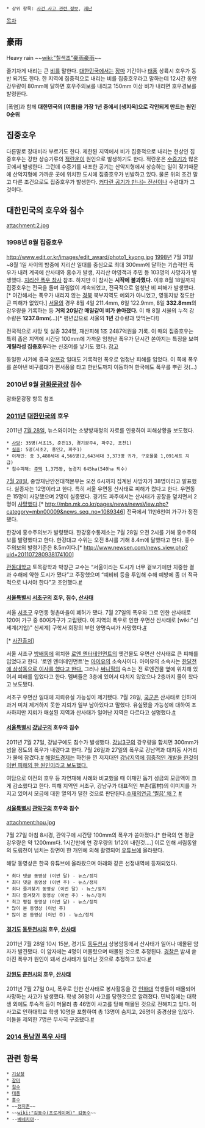  * 상위 항목: [[사건 사고 관련 정보]], [[재난]]

[[목차]]

== 豪雨 ==

Heavy rain 
~~[[wiki:"칠색조"豪雨豪雨]]~~

줄기차게 내리는 큰 [[비]]를 말한다.
[[대한민국]]에서는 [[장마]] 기간이나 [[태풍]] 상륙시 호우가 동반 되기도 한다. 한 지역에 집중적으로 내리는 비를 집중호우라고 말하는데 12시간 동안 강우량이 80mm에 달하면 호우주의보를 내리고 150mm 이상 비가 내리면 호우경보를 발령한다.

[폭염]과 함께 '''대한민국의 [여름]을 가장 1년 중에서 [생지옥]으로 각인되게 만드는 원인 0순위'''

== 집중호우 ==
다른말로 장대비라 부르기도 한다. 제한된 지역에서 비가 집중적으로 내리는 현상인 집중호우는 강한 상승기류의 [[적란운]]이 원인으로 발생하기도 한다. 적란운은 [[수증기]]가 많은 곳에서 발생한다. 그런데 수증기를 내포한 공기는 산악지형에서 상승하는 일이 잦기때문에 산악지형에 가까운 곳에 위치한 도시에 집중호우가 빈발하고 있다. 물론 위의 조건 말고 다른 조건으로도 집중호우가 발생한다. [[온대저기압|커다란 공기가 만나는 전선]]이나 수렴대가 그것이다.

== 대한민국의 호우와 침수 ==
attachment:2.jpg
=== 1998년 8월 집중호우 ===
http://www.edit.or.kr/images/edit_award/photo1_kyong.jpg
[[1998년]] 7월 31일~8월 1일 사이의 밤중에 지리산 일대를 중심으로 최대 300mm에 달하는 기습적인 폭우가 내려 계곡에 산사태와 홍수가 발생, 지리산 야영객과 주민 등 103명의 사망자가 발생했다. [[지리산 폭우 참사]] 참조. 하지만 이 참사는 '''시작에 불과했다.''' 이후 8월 18일까지 집중호우는 전국을 돌며 끊임없이 계속되었고, 전국적으로 엄청난 비 피해가 발생했다.[* 여간해서는 폭우가 내리지 않는 [[경상북도|경북]] 북부지역도 예외가 아니었고, 영동지방 정도만 큰 피해가 없었다.] [[서울]]의 경우 8월 4일 211.4mm, 6일 122.9mm, 8일 '''332.8mm'''의 강우량을 기록하는 등 '''거의 20일간 매일같이 비가 쏟아졌다.''' 이 해 8월 서울의 누적 강수량은 '''1237.8mm'''(...)[* 평년값으로 서울의 '''1년''' 강수량과 맞먹는다!]

전국적으로 사망 및 실종 324명, 재산피해 1조 2487억원을 기록. 이 때의 집중호우는 특히 좁은 지역에 시간당 100mm에 가까운 엄청난 폭우가 단시간 쏟아지는 특징을 보여 '''게릴라성 집중호우'''라는 신조어를 낳기도 했다. [http://100.daum.net/yearbook/view.do?id=17516 참고]

동일한 시기에 중국 [[양쯔강]] 일대도 기록적인 폭우로 엄청난 피해를 입었다. 이 쪽에 폭우를 쏟아낸 비구름대가 편서풍을 타고 한반도까지 이동하며 한국에도 폭우를 뿌린 것(...)
=== 2010년 9월 [[광화문광장]] 침수 ===
광화문광장 항목 참조
=== [[2011년]] [[대한민국]]의 호우 ===
2011년 [[7월 28일]], 뉴스와이어는 소방방재청의 자료를 인용하여 피해상황을 보도했다. 

 * [[사망]]: 35명(서초15, 춘천13, 경기광주4, 파주2, 포천1)
 * [[실종]]: 5명(서초2, 용인2, 파주1) 
 * 이재민: 총 3,480세대 4,566명(2,643세대 3,373명 귀가, 구호물품 1,091세트 지급) 
 * 침수피해: [[주택]] 1,375동, 농경지 645ha(540ha 퇴수)

[[7월 28일]], 중앙재난안전대책본부는 오전 6시까지 집계된 사망자가 38명이라고 발표했다. 실종자는 12명이라고 한다. 특히 서울 우면동 산사태로 피해가 컸다고 한다. 우면동은 15명이 사망했으며 2명이 실종됐다. 경기도 파주에서는 산사태가 공장을 덮치면서 2명이 [[사망]]했다.[* http://mbn.mk.co.kr/pages/news/newsView.php?category=mbn00009&news_seq_no=1089346] 전국에서 11만6천여 가구가 정전됐다.

한강에 홍수주의보가 발령됐다. 한강홍수통제소는 7월 28일 오전 2시를 기해 홍수주의보를 발령했다고 한다. 한강대교 수위는 오전 8시를 기해 8.4m에 달했다고 한다. 홍수주의보의 발령기준은 8.5m이다.[* http://www.newsen.com/news_view.php?uid=201107280938174100]  

[[관동대학교]] 토목광학과 박창근 교수는 “서울이라는 도시가 너무 겉보기에만 치중한 결과 수해에 약한 도시가 됐다”고 주장했으며 “예비비 등을 투입해 수해 예방에 좀 더 적극적으로 나서야 한다”고 조언했다.[http://biz.heraldm.com/common/Detail.jsp?newsMLId=20110728000243 #]

==== [[서울특별시]] [[서초구]]의 호우, 침수, [[산사태]] ====
서울 [[서초구]] 우면동 형촌마을이 폐허가 됐다. 7월 27일의 폭우와 그로 인한 산사태로 120여 가구 중 60여가구가 고립됐다. 이 지역의 폭우로 인한 우면산 산사태로 [wiki:"신세계(기업)" 신세계] 구학서 회장의 부인 양명숙씨가 사망했다.[http://www.newsen.com/news_view.php?uid=201107280808201001 #]

[* [http://myspirit.egloos.com/2830910 사진출처]]

서울 서초구 [[방배동]]에 위치한 [[로엔 엔터테인먼트]]의 옛건물도 우면산 산사태로 큰 피해를 입었다고 한다.  '로엔 엔터테인먼트'는 [[아이유]]의 소속사이다. 아이유의 소속사는 [http://osen.mt.co.kr/news/view.html?gid=G1107270168 한달전에 삼성동으로 이사를 했다고 한다.] 그러나 [[써니힐]]의 숙소는 전 로엔건물 옆에 위치해 있어서 피해를 입었다고 한다. 멤버들은 3층에 있어서 다치지 않았으나 2층까지 물이 찼다고 보도됐다. 

서초구 우면산 일대에 지뢰유실 가능성이 제기됐다. 7월 28일, [[국군]]은 산사태로 인하여 과거 미처 제거하지 못한 지뢰가 일부 남아있다고 말했다. 유실됐을 가능성에 대하여 조사하지만 지뢰가 매설된 지역과 산사태가 일어난 지역은 다르다고 설명했다.[http://www.yonhapnews.co.kr/bulletin/2011/07/28/0200000000AKR20110728086700043.HTML?did=1179m #]

==== [[서울특별시]] [[강남구]]의 호우와 침수 ====

{{{#!html
<object width="640" height="390"><param name="movie" value="http://www.youtube.com/v/xC4DiWE80B4?version=3&amp;hl=ko_KR"></param><param name="allowFullScreen" value="true"></param><param name="allowscriptaccess" value="always"></param><embed src="http://www.youtube.com/v/xC4DiWE80B4?version=3&amp;hl=ko_KR" type="application/x-shockwave-flash" width="640" height="390" allowscriptaccess="always" allowfullscreen="true"></embed></object>}}}

2011년 7월 27일, 강남구에도 침수가 발생했다. [[강남3구]]의 강우량을 합치면 300mm가 넘을 정도의 폭우가 내렸다고 한다. 7월 26일과 27일의 폭우로 강남역과 대치동 사거리가 물에 잠겼다.[http://ntn.seoul.co.kr/?c=news&m=view&idx=107921 #] [[해럴드경제]]는 하천을 낀 저지대인 [http://biz.heraldm.com/common/Detail.jsp?newsMLId=20110728000243 강남지역에 집중적인 개발을 한것이 이번 피해의 한 원인이라고 보도했다.]

여담으로 이전의 호우 등 자연재해 사례와 비교했을 때 이재민 돕기 성금의 모금액이 크게 감소했다고 한다. 피해 지역인 서초구, 강남구가 대표적인 부촌(富村)의 이미지를 가지고 있어서 모금에 대한 열의가 덜한 것으로 판단된다.[http://www.fnnews.com/view?ra=Sent1201m_View&corp=fnnews&arcid=0922383769&cDateYear=2011&cDateMonth=08&cDateDay=05 수재의연금 ‘찔끔’ 왜？] [http://news.naver.com/main/read.nhn?mode=LSD&mid=sec&sid1=102&oid=001&aid=0005230656 # ]

====  [[서울특별시]] [[관악구]]의 호우와 침수 ====

attachment:hou.jpg

{{{#!html
<object width="640" height="390"><param name="movie" value="http://www.youtube.com/v/TfNGo5y9Yxg?version=3&amp;hl=ko_KR"></param><param name="allowFullScreen" value="true"></param><param name="allowscriptaccess" value="always"></param><embed src="http://www.youtube.com/v/TfNGo5y9Yxg?version=3&amp;hl=ko_KR" type="application/x-shockwave-flash" width="640" height="390" allowscriptaccess="always" allowfullscreen="true"></embed></object>}}}

7월 27일 아침 8시경, 관악구에 시간당 100mm의 폭우가 쏟아졌다.[* 한국의 연 평균 강우량은 약 1200mm다. 1시간만에 연 강우량의 1/12이 내린것....] 이로 인해 서림동앞의 도림천이 넘치는 장면이 한 개인에 의해 촬영되어 [[유튜브]]에 올라왔다. 

해당 동영상은 한국 유튜브에 올라왔으며 아래와 같은 선정내역에 등재되었다.
 * 최다 댓글 동영상 (이번 달) - 뉴스/정치
 * 최다 댓글 동영상 (이번 주) - 뉴스/정치
 * 최다 즐겨찾기 동영상 (이번 달) - 뉴스/정치
 * 최다 즐겨찾기 동영상 (이번 주) - 뉴스/정치
 * 최고 평점 동영상 (이번 달) - 뉴스/정치
 * 많이 본 동영상 (이번 주)
 * 많이 본 동영상 (이번 주) - 뉴스/정치

==== [[경기도]] [[동두천]]시의 호우, [[산사태]] ====
2011년 7월 28일 10시 15분, 경기도 [[동두천]]시 상봉암동에서 산사태가 일어나 매몰된 암자가 발견됐다. 이 암자에는 4명이 머물렀으며 매몰된 것으로 추정된다. [[경찰]]은 밤새 쏟아진 폭우가 원인이 돼서 산사태가 일어난 것으로 추정하고 있다.[http://www.ytn.co.kr/_ln/0103_201107281242048821 #]

==== [[강원도]] [[춘천]]시의 호우, [[산사태]] ====
2011년 7월 27일 0시, 폭우로 인한 산사태로 봉사활동을 간 [[인하대]] 학생들이 매몰되어 사망하는 사고가 발생했다. 학생 36명이 사고를 당한것으로 알려졌다. 민박집에는 대학생 외에도 투숙객 등이 머물러 총 46명이 사고를 당해 매몰된 것으로 전해지고 있다. 이 사고로 인하대학교 학생 10명을 포함하여 총 13명이 숨지고, 26명이 중경상을 입었다. 이들을 제외한 7명은 무사히 구조됐다.[http://www.yonhapnews.co.kr/bulletin/2011/07/27/0200000000AKR20110727171800062.HTML?did=1179m #]  

=== [[2014 동남권 폭우 사태]] ===



== 관련 항목 ==
 * [[기상청]]
 * [[장마]]
 * [[침수]]
 * [[태풍]]
 * [[홍수]]
 * ~~[[정지훈]]~~
 * ~~[[wiki:"김동수(프로게이머)" 김동수]]~~
 * --[[베네치아]]--
